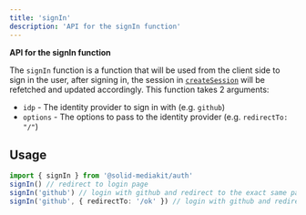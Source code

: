 ```yaml
---
title: 'signIn'
description: 'API for the signIn function'
---
```


**API for the signIn function**

The `signIn` function is a function that will be used from the client side to sign in the user, after signing in, the session in [`createSession`](/auth/createsession) will be refetched and updated accordingly.
This function takes 2 arguments:

- `idp` - The identity provider to sign in with (e.g. `github`)
- `options` - The options to pass to the identity provider (e.g. `redirectTo: "/"`)

## Usage

```ts
import { signIn } from '@solid-mediakit/auth'
signIn() // redirect to login page
signIn('github') // login with github and redirect to the exact same page we are at right now
signIn('github', { redirectTo: '/ok' }) // login with github and redirect to /ok
```
